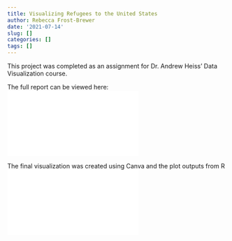 ```yaml
---
title: Visualizing Refugees to the United States
author: Rebecca Frost-Brewer
date: '2021-07-14'
slug: []
categories: []
tags: []
---
```


This project was completed as an assignment for Dr. Andrew Heiss' Data Visualization course.

The full report can be viewed here:
![refugee-code](refugee-code.pdf)

The final visualization was created using Canva and the plot outputs from R
![final-visualization](refugee-final-image.pdf)
